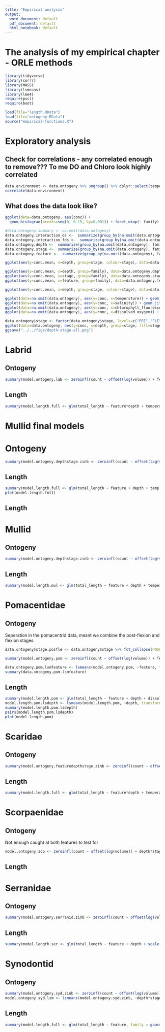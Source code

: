 ```yaml
---
title: "Empirical analysis"
output:
  word_document: default
  pdf_document: default
  html_notebook: default
---
```


# The analysis of my empirical chapter - ORLE methods 

```r
library(tidyverse)
library(corrr)
library(MASS)
library(lsmeans)
library(lme4)
require(pscl)
require(boot)
```

```r
load(file="length.RData")
load(file="ontogeny.RData")
source("empirical-functions.R")
```




# Exploratory analysis

## Check for correlations - any correlated enough to remove??? To me DO and Chloro look highly correlated
```r
data.environment <- data.ontogeny %>% ungroup() %>% dplyr::select(temperature, salinity, chlorophyll_fluorescence, dissolved_oxygen) 
correlate(data.environment)
```

## What does the data look like?
```r
ggplot(data=data.ontogeny, aes(conc)) + 
  geom_histogram(breaks=seq(0, 0.15, by=0.001)) + facet_wrap(~ family) + labs(x="concentration")
```


```r
#data.ontogeny.summary <- na.omit(data.ontogeny)
data.ontogeny.interaction_ds <-  summarize(group_by(na.omit(data.ontogeny), family, depth,stage), conc.mean = mean(conc), conc.se = sd(conc)/n())
data.ontogeny.interaction_fds <-  summarize(group_by(na.omit(data.ontogeny), feature, family, depth,stage), conc.mean = mean(conc), conc.se = sd(conc)/n())
data.ontogeny.depth <-  summarize(group_by(na.omit(data.ontogeny), family, depth), conc.mean = mean(conc), conc.se = sd(conc)/n())
data.ontogeny.stage <-  summarize(group_by(na.omit(data.ontogeny), family, stage), conc.mean = mean(conc), conc.se = sd(conc)/n())
data.ontogeny.feature <-  summarize(group_by(na.omit(data.ontogeny), family, feature), conc.mean = mean(conc), conc.se = sd(conc)/n())

ggplot(aes(y=conc.mean, x=depth, group=stage, colour=stage), data=data.ontogeny.interaction_ds) + geom_point() + geom_line() + geom_errorbar(aes(ymin=conc.mean-conc.se,ymax=conc.mean+conc.se),width=.1) + facet_wrap(~family, scales = "free")

ggplot(aes(y=conc.mean, x=depth, group=family), data=data.ontogeny.depth) + geom_point(aes(colour=family)) + geom_line(aes(colour=family))
ggplot(aes(y=conc.mean, x=stage, group=family), data=data.ontogeny.stage) + geom_point(aes(group=family, colour=family)) + geom_line(aes(colour=family))
ggplot(aes(y=conc.mean, x=feature, group=family), data=data.ontogeny.feature) + geom_point(aes(group=family, colour=family)) + geom_line(aes(colour=family))

ggplot(aes(y=conc.mean, x=depth, group=stage, colour=stage), data=data.ontogeny.interaction_fds) + geom_point() + geom_line() + facet_grid(feature ~ family, scales = "free")

ggplot(data=na.omit(data.ontogeny), aes(y=conc, x=temperature)) + geom_jitter(aes(colour = family)) + stat_smooth(aes(colour=family), method="lm", se=FALSE)
ggplot(data=na.omit(data.ontogeny), aes(y=conc, x=salinity)) + geom_jitter(aes(colour = family)) + stat_smooth(aes(group=family, colour=family),method="lm",se=FALSE)
ggplot(data=na.omit(data.ontogeny), aes(y=conc, x=chlorophyll_fluorescence)) + geom_jitter(aes(colour = family)) + stat_smooth(aes(colour=family), method="lm",se=FALSE)
ggplot(data=na.omit(data.ontogeny), aes(y=conc, x=dissolved_oxygen)) + geom_jitter(aes(colour = family)) + stat_smooth(aes(group=family,colour=family), method="lm",se=FALSE)

```

```r
data.ontogeny$stage <- factor(data.ontogeny$stage, levels=c("PRE","FLE","POS"))
ggplot(data=data.ontogeny, aes(y=conc, x=depth, group=stage, fill=stage)) + facet_wrap(~family, scales="free") + stat_summary_bin(fun.y="mean", geom="bar", position=position_dodge(width=0.90)) + stat_summary(fun.data = "mean_cl_boot", geom = "linerange", aes(width=0.15),position=position_dodge(width=0.90)) + labs(x="Depth", y="Concentration") + theme_classic() 
ggsave("../../figs/depth-stage-all.png")
```

# Labrid
## Ontogeny
```r
summary(model.ontogeny.lab <- zeroinfl(count ~ offset(log(volume)) + feature*stage + depth*stage + temperature.scale + chloro.scale,  dist="negbin", link="logit", data=data.ontogeny))
```

## Length
```r
summary(model.length.full <- glm(total_length ~ feature*depth + temperature + chlorophyll_fluorescence, family = gaussian(link="log"), data=data.length))
```

# Mullid final models

# Ontogeny
```r
summary(model.ontogeny.depthstage.zinb <- zeroinfl(count ~ offset(log(volume)) + depth*stage + temp.scale + do.scale,  dist="negbin", link="logit", data=data.ontogeny),control = glm.control(maxit=200))
```


## Length
```r
summary(model.length.full <- glm(total_length ~ feature + depth + temp.scale, family = gaussian(link="log"), data=data.length))
plot(model.length.full)
```


## Length




# Mullid

## Ontogeny
```r
summary(model.ontogeny.depthstage.zinb <- zeroinfl(count ~ offset(log(volume)) + depth*stage +  do.scale + temperature.scale,  dist="negbin", link="logit", data=data.ontogeny),control = glm.control(maxit=200))
```


## Length
```r
summary(model.length.mul <- glm(total_length ~ feature + depth + temperature, family = gaussian(link="log"), data=data.length))

```


# Pomacentidae

## Ontogeny

Seperation in the pomacentrid data, meant we combine the post-flexion and flexion stages


```r

data.ontogeny$stage.posfle <- data.ontogeny$stage %>% fct_collapse(POSFLE = c("POS","FLE"))

summary(model.ontogeny.pom <- zeroinfl(count ~ offset(log(volume)) + feature + depth*stage.comb + temp.scale + do.scale, dist="negbin", link="logit", data=data.ontogeny))

data.ontogeny.pom.lsmfeature <- lsmeans(model.ontogeny.pom, ~feature, transform="response")
summary(data.ontogeny.pom.lsmfeature)

```

## Length
```r
summary(model.length.pom <- glm(total_length ~ feature + depth + dissolved_oxygen, family = gaussian(link="log"), data=data.length))
model.length.pom.lsdepth <- lsmeans(model.length.pom, ~depth, transform="response")
summary(model.length.pom.lsdepth)
pairs(model.length.pom.lsdepth)
plot(model.length.pom) 
```

# Scaridae

## Ontogeny
```r
summary(model.ontogeny.featuredepthstage.zinb <- zeroinfl(count ~ offset(log(volume)) + feature*depth*stage.prefle + temperature.scale,  dist="negbin", link="logit", data=data.ontogeny))
```

## Length
```r
summary(model.length.full <- glm(total_length ~ feature*depth + temperature.scale, family = gaussian(link="log"), data=data.length))
```

# Scorpaenidae

## Ontogeny

Not enough caught at both features to test for 
```r
model.ontogeny.sco <- zeroinfl(count ~ offset(log(volume)) + depth*stage + temperature.scale, dist="negbin", link="logit", data=data.ontogeny, maxit = 1000)
```


## Length

# Serranidae

## Ontogeny
```r
summary(model.ontogeny.serranid.zinb <- zeroinfl(count ~ offset(log(volume)) + depth*stage + scale(salinity) + scale(dissolved_oxygen),  dist="negbin", link="logit", data=filter(data.ontogeny, family=="serranidae")))
```

## Length
```r
summary(model.length.ser <- glm(total_length ~ feature + depth + scale(temperature), family = gaussian(link="log"), data=filter(data.length, family=="serranidae")))
```

# Synodontid

## Ontogeny
```r
summary(model.ontogeny.syd.zinb <- zeroinfl(count ~ offset(log(volume)) + depth*stage +scale(temperature),  dist="negbin", link="logit", data=filter(data.ontogeny, family=="synodontidae")))
model.ontogeny.syd.lsm <- lsmeans(model.ontogeny.syd.zinb, ~depth*stage)
```

## Length
```r
summary(model.length.full <- glm(total_length ~ feature, family = gaussian(link="log"), data=filter(data.length, family=="synodontidae")))
```



